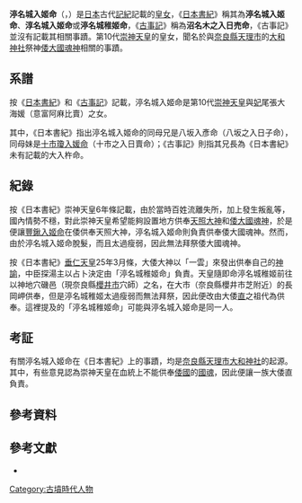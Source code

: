{{onesource|time=2015-06-18T21:25:15+00:00}}
{{東亞女性歷史人物
|名稱 = 渟名城入姬命
|身份 = 
|國家 = [[日本|日本]]
|時代 = [[古墳時代|古墳時代]]
|屆數 =
|前任 = 
|繼任 = 
|圖片名稱 = Ohyamato-jinja01s3200.jpg
|圖片大小 = 200px
|圖片說明 = [[大和神社|大和神社]]（[[奈良縣|奈良縣]][[天理市|天理市]]）
|姓= 
|名=
|姓名=
|字=
|最高職務 =
|封爵 =
|封號 =
|位號=
|位階=
|品階=
|族裔 = 
|信仰 = 
|氏族 =
|世系 = 
|初名 =
|幼名 =<!--日本人用-->
|小字=
|號=
|法號=
|院號=
|其他名號=
|出生日期= 
|出生地點=
|婚年=
|逝世日期= 
|逝世地點=
|諡號=
|墓葬=
|祠廟=
|父親=[[崇神天皇|崇神天皇]]
|嫡母=[[御間城姬|御間城姬]]
|母親=尾張大海媛（意富阿麻比賣）
|夫=
|婚姻名份=
|夫之父=
|夫之母=
|夫之嫡母=
|夫之元配=
|夫之正室=
|夫之繼室=
|夫之平妻=
|夫之側室=
|兄弟=[[垂仁天皇|垂仁天皇]]<br>彥五十狹茅命<br>{{Link-ja|倭彥命|倭彦命}}<br>五十日鶴彥命（《[[古事記|古事記]]》中為伊賀比賣命，女性）<br>{{Link-ja|豐城入彥命|豊城入彦命}}<br>大入杵命（[[能登國|能登]][[國造|國造]]之祖）<br>八坂入彥命（[[八坂入媛命|八坂入媛命]]之父）
|姊妹=[[國方姬命|國方姬命]]<br>[[千千衝倭姬命|千千衝倭姬命]]<br>[[豐鍬入姬命|豐鍬入姬命]]（初代[[齋宮|齋宮]]）<br>[[十市瓊入媛命|十市瓊入媛命]]
|嫡兄弟=
|嫡姊妹=
|庶兄弟=
|庶姊妹=
|同胞兄弟=
|同胞姊妹=
|異母兄弟=
|異母姊妹=
|異父兄弟=
|異父姊妹=
|繼兄弟=
|繼姊妹=
|子=
|女=
|養子=
|養女=
|繼子=
|繼女=
|其他親屬 = [[狹穗姬命|狹穗姬命]]（堂姊妹）<br>[[日葉酢媛命|日葉酢媛命]]（堂姊妹）<br>[[景行天皇|景行天皇]]（侄子）<br>[[息速別命|息速別命]]（侄子）
|經歷 = 
|著作 =
|注釋=}}

'''渟名城入姬命'''（{{jpn|j=渟名城入姫命|hg=ぬなきいりびめのみこと|rm=Nunakiiribimenomikoto}}{{Sfn|渟名城入姫命（古代氏族）|2010年}}，{{bd|？||？||catIdx=Nunakiiribimenomikoto}}）是[[日本|日本]]古代[[記紀|記紀]]記載的[[皇女|皇女]]，《[[日本書紀|日本書紀]]》稱其為'''渟名城入姬命'''、'''淳名城入姬命'''或'''渟名城稚姬命'''，《[[古事記|古事記]]》稱為'''沼名木之入日売命'''，《古事記》並沒有記載其相關事蹟。第10代[[崇神天皇|崇神天皇]]的皇女，聞名於與[[奈良縣|奈良縣]][[天理市|天理市]]的[[大和神社|大和神社]]祭神[[倭大國魂神|倭大國魂神]]相關的事蹟。

== 系譜 ==
{{smaller|名稱以《日本書紀》的稱呼為先，括號內的是《古事記》等的稱呼}}

按《[[日本書紀|日本書紀]]》和《[[古事記|古事記]]》記載，渟名城入姬命是第10代[[崇神天皇|崇神天皇]]與[[妃|妃]]尾張大海媛（意富阿麻比賣）之女。

其中，《日本書紀》指出渟名城入姬命的同母兄是八坂入彥命（八坂之入日子命），同母妹是[[十市瓊入媛命|十市瓊入媛命]]（十市之入日賣命）；《古事記》則指其兄長為《日本書紀》未有記載的大入杵命。

== 紀錄 ==
按《日本書紀》崇神天皇6年條記載，由於當時百姓流離失所，加上發生叛亂等，國內情勢不穩，對此崇神天皇希望能夠設置地方供奉[[天照大神|天照大神]]和[[倭大國魂神|倭大國魂神]]，於是便讓[[豐鍬入姬命|豐鍬入姬命]]在倭{{Link-ja|笠縫邑|笠縫邑}}供奉天照大神，渟名城入姬命則負責供奉倭大國魂神。然而，由於渟名城入姬命脫髮，而且太過瘦弱，因此無法拜祭倭大國魂神{{Sfn|渟名城入姫命（古代氏族）|2010年}}。

按《日本書紀》[[垂仁天皇|垂仁天皇]]25年3月條，大倭大神以「一雲」來發出供奉自己的[[神諭|神諭]]，中臣探湯主以占卜決定由「渟名城稚姬命」負責。天皇隨即命渟名城稚姬前往以神地穴磯邑（現奈良縣[[櫻井市|櫻井市]]穴師）之名，在大市（奈良縣櫻井市芝附近）的長岡岬供奉，但是渟名城稚姬太過瘦弱而無法拜祭，因此便改由大倭[[姓_(日本政治結構)|直]]之祖{{Link-ja|市磯長尾市|市磯長尾市|長尾市宿禰}}代為供奉。這裡提及的「渟名城稚姬命」可能與渟名城入姬命是同一人{{Sfn|渟名城入姫命（古代氏族）|2010年}}。

== 考証 ==
有關渟名城入姬命在《日本書紀》上的事蹟，均是[[奈良縣|奈良縣]][[天理市|天理市]][[大和神社|大和神社]]的起源。其中，有些意見認為崇神天皇在血統上不能供奉[[倭國|倭國]]的[[國魂|國魂]]，因此便讓{{Link-ja|倭國造|倭国造}}一族大倭直負責{{Sfn|渟名城入姫命（古代氏族）|2010年}}。

== 參考資料 ==
{{Reflist}}

== 參考文獻 ==
*{{cite book |editor= |script-title=ja:日本古代氏族人名辞典 普及版 |publisher={{Link-ja|吉川弘文館|吉川弘文館}} |year=2010  |isbn=9784642014588|ref={{Harvid|渟名城入姫命（古代氏族）|2010年}}}}

{{DEFAULTSORT:Nunakiiribimenomikoto}}
[[Category:古墳時代人物|Category:古墳時代人物]]